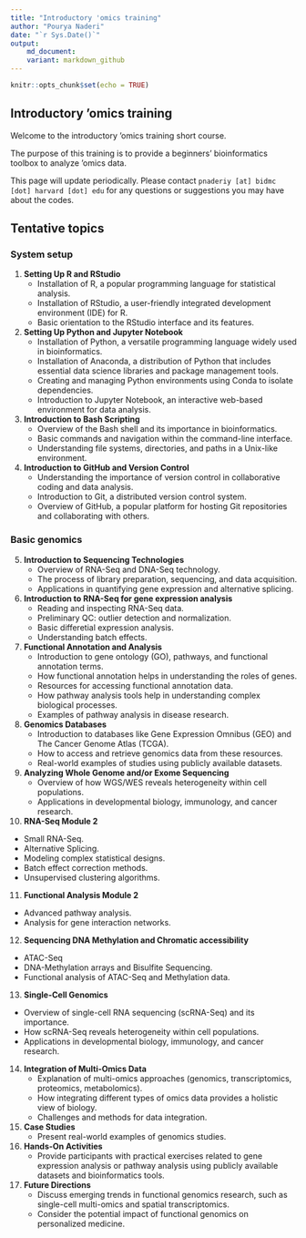 ```yaml
---
title: "Introductory 'omics training"
author: "Pourya Naderi"
date: "`r Sys.Date()`"
output: 
    md_document:
    variant: markdown_github
---
```


```r
knitr::opts_chunk$set(echo = TRUE)
```

## Introductory 'omics training

Welcome to the introductory 'omics training short course. 

The purpose of this training is to provide a beginners' bioinformatics toolbox to analyze 'omics data. 

This page will update periodically. Please contact `pnaderiy [at] bidmc [dot] harvard [dot] edu` for any questions or suggestions
you may have about the codes.



## Tentative topics


### System setup

1. **Setting Up R and RStudio**
    - Installation of R, a popular programming language for statistical analysis.
    - Installation of RStudio, a user-friendly integrated development environment (IDE) for R.
    - Basic orientation to the RStudio interface and its features.

2. **Setting Up Python and Jupyter Notebook**
    - Installation of Python, a versatile programming language widely used in bioinformatics.
    - Installation of Anaconda, a distribution of Python that includes essential data science libraries and package management tools.
    - Creating and managing Python environments using Conda to isolate dependencies.
    - Introduction to Jupyter Notebook, an interactive web-based environment for data analysis.

3. **Introduction to Bash Scripting**
    - Overview of the Bash shell and its importance in bioinformatics.
    - Basic commands and navigation within the command-line interface.
    - Understanding file systems, directories, and paths in a Unix-like environment.


4. **Introduction to GitHub and Version Control**
    - Understanding the importance of version control in collaborative coding and data analysis.
    - Introduction to Git, a distributed version control system.
    - Overview of GitHub, a popular platform for hosting Git repositories and collaborating with others.




### Basic genomics



5. **Introduction to Sequencing Technologies**
   - Overview of RNA-Seq and DNA-Seq technology.
   - The process of library preparation, sequencing, and data acquisition.
   - Applications in quantifying gene expression and alternative splicing.

6. **Introduction to RNA-Seq for gene expression analysis**
   - Reading and inspecting RNA-Seq data.
   - Preliminary QC: outlier detection and normalization.
   - Basic differetial expression analysis.
   - Understanding batch effects.

7. **Functional Annotation and Analysis**
   - Introduction to gene ontology (GO), pathways, and functional annotation terms.
   - How functional annotation helps in understanding the roles of genes.
   - Resources for accessing functional annotation data.
   - How pathway analysis tools help in understanding complex biological processes.
   - Examples of pathway analysis in disease research.


8. **Genomics Databases**
   - Introduction to databases like Gene Expression Omnibus (GEO) and The Cancer Genome Atlas (TCGA).
   - How to access and retrieve genomics data from these resources.
   - Real-world examples of studies using publicly available datasets.

9. **Analyzing Whole Genome and/or Exome Sequencing**
   - Overview of how WGS/WES reveals heterogeneity within cell populations.
   - Applications in developmental biology, immunology, and cancer research.

10. **RNA-Seq Module 2**
   - Small RNA-Seq.
   - Alternative Splicing.
   - Modeling complex statistical designs.
   - Batch effect correction methods.
   - Unsupervised clustering algorithms.


11. **Functional Analysis Module 2**
   - Advanced pathway analysis.
   - Analysis for gene interaction networks.


12. **Sequencing DNA Methylation and Chromatic accessibility**
   - ATAC-Seq
   - DNA-Methylation arrays and Bisulfite Sequencing.
   - Functional analysis of ATAC-Seq and Methylation data.
   

13. **Single-Cell Genomics**
   - Overview of single-cell RNA sequencing (scRNA-Seq) and its importance.
   - How scRNA-Seq reveals heterogeneity within cell populations.
   - Applications in developmental biology, immunology, and cancer research.
   
14. **Integration of Multi-Omics Data**
    - Explanation of multi-omics approaches (genomics, transcriptomics, proteomics, metabolomics).
    - How integrating different types of omics data provides a holistic view of biology.
    - Challenges and methods for data integration.

15. **Case Studies**
    - Present real-world examples of genomics studies.

16. **Hands-On Activities**
    - Provide participants with practical exercises related to gene expression analysis or pathway analysis using publicly available datasets and bioinformatics tools.

17. **Future Directions**
    - Discuss emerging trends in functional genomics research, such as single-cell multi-omics and spatial transcriptomics.
    - Consider the potential impact of functional genomics on personalized medicine.

